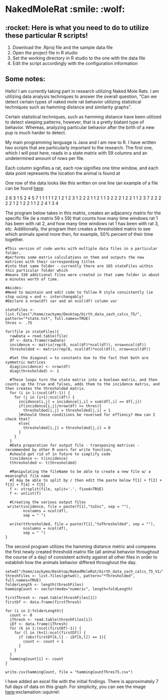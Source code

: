# NakedMoleRat :smile: :wolf:

## :rocket: Here is what you need to do to utilize these particular R scripts!
1. Download the .Rproj file and the sample data file 
2. Open the project file in R studio
3. Set the working directory in R studio to the one with the data file 
4. Edit the script accordingly with the configuration information

## Some notes: 

Hello! I am currently taking part in research utilizing Naked Mole Rats. I am utilizing data analysis techniques to answer the overall question, "Can we detect certain types of naked mole rat behavior utilizing  statistical techniques such as hamming distance and similarity graphs". 

Certain statistical techniques, such as hamming distance have been utilized to detect sleeping patterns, however, that is a pretty blatant type of behavior. Whereas, analyzing particular behavior after the birth of a new pup is much harder to detect. 

My main programming language is Java and I am new to R. I have written two scripts that are particularly important to the research. The first one, which I will post here, reads in a state matrix with 59 columns and an undetermined amount of rows per file. 

Each column signifies a rat, each row signifies one time window, and each data point represents the location the animal is found at  

One row of the data looks like this written on one line (an example of a file can be found [here](https://drive.google.com/file/d/0B09uYnicWpbLY25SUmNpTzFwS0k/view?usp=sharing):

2 6 3 1 5 2 4 5 7 1 1 1 1 1 2 1 2 1 2 3 1 2 2 2 1 1 2 1 1 3 2 2 2 1 2 2 1 1 2 3 7 2 2 2 2 2 1 2 1 2 2 1 1 2 2 4 1 3 4

The program below takes in this matrix, creates an adjacency matrix for the specific file (ie a matrix 59 x 59) that counts how many time windows rat 1 has been with rat 2, and how many time windows rat 1 has been with rat 3, etc. Additionally, the program then creates a thresholded matrix to see which animals spend more then, for example, 50% percent of their time together. 

    #This version of code works with multiple data files in a particular folder, 
    #performs some matrix calculations on them and outputs the new matrices with their corresponding titles 
    #into that same folder - currently there are 165 stateFiles within this particular folder which 
    #means 330 additional files were created in that same folder in about a minutes worth of time. 
    
    #Asides: 
    #Need to maintain and edit code to follow R style consistently (ie stop using = and <- interchangably) 
    #Declare a nrow(df) var and an ncol(df) column var 

    stateFiles <- list.files("/home/zackymo/Desktop/birth_data_zach_calcs_75/", pattern="*state.txt", full.names=TRUE)
    thres <- .75

    for(file in stateFiles){
      rawData = read.table(file)
      df <- data.frame(rawData)
      incidence <- matrix(rep(0, ncol(df)*ncol(df)), nrow=ncol(df))
      thresholded <- matrix(rep(0, ncol(df)*ncol(df)), nrow=ncol(df)) 
  
      #Set the diagonal = to constants due to the fact that both are symmetric matrices 
      diag(incidence) <- nrow(df)
      diag(thresholded) <- 1
  
      #These loops turn the state matrix into a boolean matrix, and then counts up the true and falses, adds them to the incidence matrix, and then creates the thresholded matrix. 
      for (i in 1:(ncol(df)-1)) {
        for (j in (i+1):ncol(df)) {
          incidence[i,j] = incidence[j,i] = sum(df[,i] == df[,j])
          if(incidence[i,j]/nrow(df) >= thres){
            thresholded[i,j] = thresholded[j,i] = 1
          }#should these conditions be reversed for effiency? How can I check that? 
          else{
            thresholded[i,j] = thresholded[j,i] = 0
          }
        }
      }
      #Data preparation for output file - transposing matrices - recommended by other R users for write function,
      #should get rid of in future to simplify code
      tincidence <- t(incidence) 
      tthresholded <- t(thresholded)
  
      #Manipulating the fileName to be able to create a new file w/ a meaningful file name
      #I may be able to split by / then edit the paste below f[1] + f[2] +   f[3] + f[4] + f[5]
      f <- strsplit(file, split='.', fixed=TRUE)
      f <- unlist(f)
  
      #Creating the various output files 
     write(tincidence, file = paste(f[1],"toInc", sep = ""),
            ncolumns = ncol(df),
            sep = " ") 
  
      write(tthresholded, file = paste(f[1],"toThresholded", sep = ""),
            ncolumns = ncol(df),
            sep = " ") 
    }
    
The second program utilizes the hamming distance metric and compares the first newly created threshold matrix file (all animal behavior throughout the course of a day) of consistent activity against all other files in order to establish how the animals behavior differed throughout the day. 

    setwd("/home/zackymo/Desktop/NakedMoleRat/birth_data_zach_calcs_75_V1/")
    threshFiles <- list.files(getwd(), pattern="*Thresholded", full.names=TRUE)
    folderLength <- length(threshFiles)
    hammingCount <- vector(mode="numeric", length=foldLength)
    
    firstThresh <- read.table(threshFiles[1])
    firstDf <- data.frame(firstThresh)
    
    for (i in 2:folderLength){
      count <- 0
      iThresh <- read.table(threshFiles[i])
      iDf <- data.frame(iThresh)
      for (k in 1:(ncol(firstDf)-1)) {
        for (l in (k+1):ncol(firstDf)) {
          if (abs(firstDf[k,l] - iDf[k,l]) == 1){
            count <- count + 1
          } 
        }
      }
      hammingCount[i] <- count
    }

    write.csv(hammingCount, file = "hammingCountThres75.csv") 
    
I have added an excel file with the initial findings. There is approximately 7 full days of data on this graph. For simplicity, you can see the image [here](https://drive.google.com/file/d/0B09uYnicWpbLeGtfbDRSOVNZbUE/view?usp=sharing):exclamation::squirrel:
